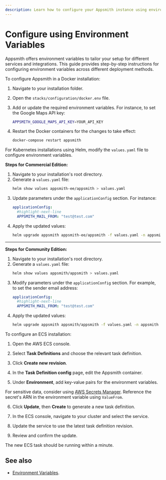 ```yaml
---
description: Learn how to configure your Appsmith instance using environment variables for Docker, Helm, and ECS installations.
---
```



# Configure using Environment Variables

Appsmith offers environment variables to tailor your setup for different services and integrations. This guide provides step-by-step instructions for configuring environment variables across different deployment methods.

<Tabs groupId="appsmithplatforms" queryString="current-platform">

<TabItem label="Docker" value="docker">

To configure Appsmith in a Docker installation:

1. Navigate to your installation folder.
2. Open the `stacks/configuration/docker.env` file.
3. Add or update the required environment variables. For instance, to set the Google Maps API key:

    ```bash
    APPSMITH_GOOGLE_MAPS_API_KEY=YOUR_API_KEY
    ```

4. Restart the Docker containers for the changes to take effect:

    ```bash
    docker-compose restart appsmith
    ```

</TabItem>

<TabItem label="Helm" value="helm">

For Kubernetes installations using Helm, modify the `values.yaml` file to configure environment variables.

**Steps for Commercial Edition:**

1. Navigate to your installation's root directory.
2. Generate a `values.yaml` file:
    ```bash
    helm show values appsmith-ee/appsmith > values.yaml
    ```
3. Update parameters under the `applicationConfig` section. For instance:
    ```yaml
    applicationConfig:
      #highlight-next-line
      APPSMITH_MAIL_FROM: "test@test.com"
    ```
4. Apply the updated values:
    ```bash
    helm upgrade appsmith appsmith-ee/appsmith -f values.yaml -n appsmith
    ```
---
**Steps for Community Edition:**

1. Navigate to your installation's root directory.
2. Generate a `values.yaml` file:
    ```bash
    helm show values appsmith/appsmith > values.yaml
    ```
3. Modify parameters under the `applicationConfig` section. For example, to set the sender email address:
    ```yaml
    applicationConfig:
      #highlight-next-line
      APPSMITH_MAIL_FROM: "test@test.com"
    ```
4. Apply the updated values:
    ```bash
    helm upgrade appsmith appsmith/appsmith -f values.yaml -n appsmith
    ```

</TabItem>

<TabItem label="AWS ECS" value="aws-ecs">

To configure an ECS installation:

1. Open the AWS ECS console.
2. Select **Task Definitions** and choose the relevant task definition.
3. Click **Create new revision**.
4. In the **Task Definition config** page, edit the Appsmith container.
5. Under **Environment**, add key-value pairs for the environment variables.

    <ZoomImage src="/img/ecs-task-env_(1).png" alt="ECS environment configuration example" />

For sensitive data, consider using [AWS Secrets Manager](https://docs.aws.amazon.com/secretsmanager/latest/userguide/manage_create-basic-secret.html). Reference the secret's ARN in the environment variable using `ValueFrom`.

6. Click **Update**, then **Create** to generate a new task definition.
7. In the ECS console, navigate to your cluster and select the service.
8. Update the service to use the latest task definition revision.
9. Review and confirm the update. 

    <ZoomImage src="/img/instance-configuration-ecs-service-restart.png" alt="ECS service restart example" />

The new ECS task should be running within a minute.

</TabItem>

</Tabs>

## See also

* [Environment Variables](/getting-started/setup/environment-variables).